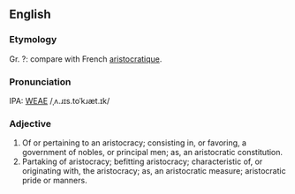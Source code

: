 ==English==
===Etymology===
Gr. ?: compare with French [[aristocratique]].

===Pronunciation===
IPA: [[WEAE]] /ˌʌ.ɹɪs.toˈkɹæt.ɪk/

===Adjective===
# Of or pertaining to an aristocracy; consisting in, or favoring, a government of nobles, or principal men; as, an aristocratic constitution.
# Partaking of aristocracy; befitting aristocracy; characteristic of, or originating with, the aristocracy; as, an aristocratic measure; aristocratic pride or manners.

<!-- material copied from Webster's Revised Unabridged Dictionary (1913) -->
